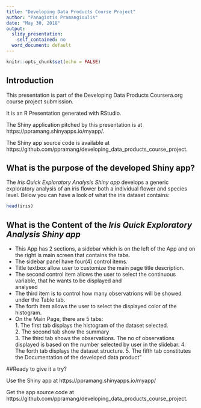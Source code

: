 ```yaml
---
title: "Developing Data Products Course Project"
author: "Panagiotis Pramangioulis"
date: "May 30, 2018"
output:
  slidy_presentation:
    self_contained: no
  word_document: default
---
```


```r
knitr::opts_chunk$set(echo = FALSE)
```

## Introduction

This presentation is part of the Developing Data Products Coursera.org course project submission.

It is an R Presentation generated with RStudio.

The Shiny application pitched by this presentation is at https://ppramang.shinyapps.io/myapp/.

The Shiny app source code is available at https://github.com/ppramang/developing_data_products_course_project.


## What is the purpose of the developed Shiny app?

The *Iris Quick Exploratory Analysis Shiny app* develops a generic exploratory analysis of an iris flower both a individual flower and species level. Below you can have a look of what the iris dataset contains:

```r
head(iris)
```


## What is the Content of the *Iris Quick Exploratory Analysis Shiny app*

- This App has 2 sections, a sidebar which is on the left of the App and on the right is main screen that contains   the tabs.  
- The sidebar panel have four(4) control items.  
- Title textbox allow user to customize the main page title description.  
- The second control item allows the user to select the continuous variable, that he wants to be displayed and     
  analysed
- The third item is to control how many observatrions will be showed under the Table tab.  
- The forth item allows the user to select the displayed color of the histogram.  
- On the Main Page, there are 5 tabs:  
      1. The first tab displays the histogram of the dataset selected.  
      2. The second tab show the summary  
      3. The third tab shows the observations. The no of observations displayed is based on the number selected by user     in the slidebar.
      4. The forth tab displays the dataset structure.
      5. The fifth tab constitutes the Documentation of the developed data product"


##Ready to give it a try?

Use the Shiny app at https://ppramang.shinyapps.io/myapp/

Get the app source code at https://github.com/ppramang/developing_data_products_course_project.


